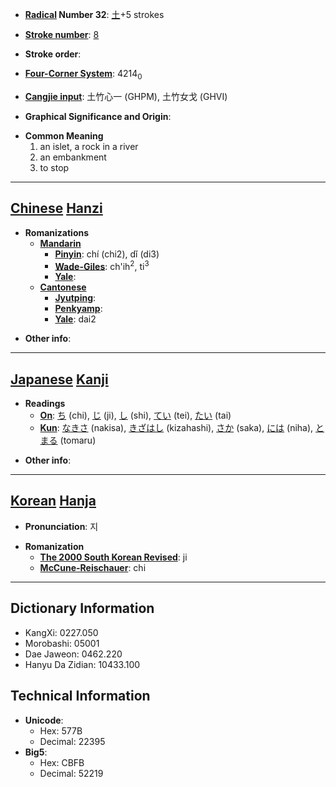 * '''[[Wiktionary:Chinese radical index| Radical]] Number 32''': [[Wiktionary:Chinese radical index 土|土]]+5 strokes

* '''[[Wiktionary:Chinese total strokes index|Stroke number]]''': [[Wiktionary:Chinese total strokes index 8|8]]

* '''Stroke order''': 

* '''[[Wiktionary:Chinese four corner index|Four-Corner System]]''': 4214<sub>0</sub>

* '''[[Wiktionary:Chinese Cangjie index|Cangjie input]]''': 土竹心一 (GHPM), 土竹女戈 (GHVI)

* '''Graphical Significance and Origin''': 

* '''Common Meaning'''
*#an islet, a rock in a river
*# an embankment
*# to stop


----

== [[Chinese]] [[Hanzi]] ==

* '''Romanizations'''
** '''[[Mandarin]]'''
*** '''[[Pinyin]]''': chí (chi2), dǐ (di3)
*** '''[[Wade-Giles]]''': ch'ih<sup>2</sup>, ti<sup>3</sup>
*** '''[[Yale]]''': 
** '''[[Cantonese]]'''
*** '''[[Jyutping]]''':
*** '''[[Penkyamp]]''': 
*** '''[[Yale]]''': dai2

* '''Other info''': 

----

== [[Japanese]] [[Kanji]] ==

* '''Readings'''
** '''[[On]]''': [[ち]] (chi), [[じ]] (ji), [[し]] (shi), [[てい]] (tei), [[たい]] (tai)
** '''[[Kun]]''': [[なきさ]] (nakisa), [[きざはし]] (kizahashi), [[さか]] (saka), [[には]] (niha), [[とまる]] (tomaru)

* '''Other info''':  

----

== [[Korean]] [[Hanja]] ==

* '''Pronunciation''': 지

* '''Romanization'''
** '''[[The 2000 South Korean Revised Romanization|The 2000 South Korean Revised]]''': ji
** '''[[McCune-Reischauer]]''': chi

----

== Dictionary Information ==

* KangXi: 0227.050
* Morobashi: 05001
* Dae Jaweon: 0462.220
* Hanyu Da Zidian: 10433.100

== Technical Information ==

* '''Unicode''':
** Hex: 577B
** Decimal: 22395
* '''Big5''':
** Hex: CBFB
** Decimal: 52219